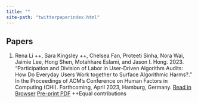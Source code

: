 ```yaml
---
title: ""
site-path: "twitterpaperindex.html"
---
```


## Papers

(@) Rena Li ++, Sara Kingsley ++, Chelsea Fan, Proteeti Sinha, Nora Wai, Jaimie Lee, Hong Shen, Motahhare Eslami, and Jason I. Hong. 2023. "Participation and Division of Labor in User-Driven Algorithm Audits: How Do Everyday Users Work together to Surface Algorithmic Harms?." In the Proceedings of ACM's Conference on Human Factors in Computing (CHI). Forthcoming, April 2023, Hamburg, Germany. [Read in Browser](https://userdrivenaudits.github.io/twitterpaperindex.html) [Pre-print PDF](https://arxiv.org/pdf/2304.02134.pdf) ++Equal contributions

